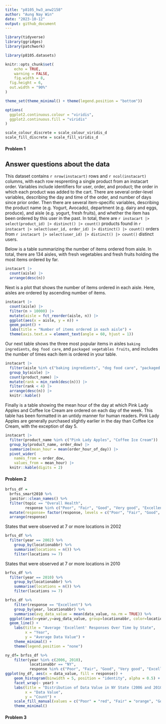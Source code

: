 ```yaml
---
title: "p8105_hw3_anw2158"
author: "Aung Nay Win"
date: "2023-10-12"
output: github_document
---
```


```r
library(tidyverse)
library(ggridges)
library(patchwork)

library(p8105.datasets)

knitr::opts_chunk$set(
	echo = TRUE,
	warning = FALSE,
	fig.width = 8, 
  fig.height = 6,
  out.width = "90%"
)

theme_set(theme_minimal() + theme(legend.position = "bottom"))

options(
  ggplot2.continuous.colour = "viridis",
  ggplot2.continuous.fill = "viridis"
)

scale_colour_discrete = scale_colour_viridis_d
scale_fill_discrete = scale_fill_viridis_d
```

#### Problem 1
## Answer questions about the data

This dataset contains `r nrow(instacart)` rows and `r ncol(instacart)` columns, with each row resprenting a single product from an instacart order. Variables include identifiers for user, order, and product; the order in which each product was added to the cart. There are several order-level variables, describing the day and time of the order, and number of days since prior order. Then there are several item-specific variables, describing the product name (e.g. Yogurt, Avocado), department (e.g. dairy and eggs, produce), and aisle (e.g. yogurt, fresh fruits), and whether the item has been ordered by this user in the past. In total, there are `r instacart |> select(product_id) |> distinct() |> count()` products found in `r instacart |> select(user_id, order_id) |> distinct() |> count()` orders from `r instacart |> select(user_id) |> distinct() |> count()` distinct users.

Below is a table summarizing the number of items ordered from aisle. In total, there are 134 aisles, with fresh vegetables and fresh fruits holding the most items ordered by far.

```r
instacart |> 
  count(aisle) |> 
  arrange(desc(n))
```

Next is a plot that shows the number of items ordered in each aisle. Here, aisles are ordered by ascending number of items.

```r
instacart |> 
  count(aisle) |> 
  filter(n > 10000) |> 
  mutate(aisle = fct_reorder(aisle, n)) |> 
  ggplot(aes(x = aisle, y = n)) + 
  geom_point() + 
  labs(title = "Number of items ordered in each aisle") +
  theme(axis.text.x = element_text(angle = 60, hjust = 1))

```

Our next table shows the three most popular items in aisles `baking ingredients`, `dog food care`, and `packaged vegetables fruits`, and includes the number of times each item is ordered in your table.

```r
instacart |> 
  filter(aisle %in% c("baking ingredients", "dog food care", "packaged vegetables fruits")) |>
  group_by(aisle) |> 
  count(product_name) |> 
  mutate(rank = min_rank(desc(n))) |> 
  filter(rank < 4) |> 
  arrange(desc(n)) |>
  knitr::kable()
```

Finally is a table showing the mean hour of the day at which Pink Lady Apples and Coffee Ice Cream are ordered on each day of the week. This table has been formatted in an untidy manner for human readers. Pink Lady Apples are generally purchased slightly earlier in the day than Coffee Ice Cream, with the exception of day 5.

```r
instacart |>
  filter(product_name %in% c("Pink Lady Apples", "Coffee Ice Cream")) |>
  group_by(product_name, order_dow) |>
  summarize(mean_hour = mean(order_hour_of_day)) |>
  pivot_wider(
    names_from = order_dow, 
    values_from = mean_hour) |>
  knitr::kable(digits = 2)
```

#### Problem 2

```r
brfss_df =
  brfss_smart2010 %>% 
  janitor::clean_names() %>% 
  filter(topic == "Overall Health", 
         response %in% c("Poor", "Fair", "Good", "Very good", "Excellent"))%>%
  mutate(response= factor(response, levels = c("Poor", "Fair", "Good", "Very good"  ,"Excellent"), ordered = TRUE)) %>% 
  arrange(response)
```

States that were observed at 7 or more locations in 2002
```r
brfss_df %>% 
  filter(year == 2002) %>%
    group_by(locationabbr) %>%
    summarise(locations = n()) %>%
    filter(locations >= 7)
```

States that were observed at 7 or more locations in 2010
```r
brfss_df %>% 
  filter(year == 2010) %>%
    group_by(locationabbr) %>%
    summarise(locations = n()) %>%
    filter(locations >= 7)
```

```r
brfss_df %>%
    filter(response == "Excellent") %>%
    group_by(year, locationabbr) %>% 
    summarise(avg_data_value = mean(data_value, na.rm = TRUE)) %>% 
  ggplot(aes(x=year,y=avg_data_value, group=locationabbr, color=locationabbr))+
  geom_line() +
    labs(title = "Average 'Excellent' Responses Over Time by State",
         x = "Year",
         y = "Average Data Value") +
    theme_minimal() +
    theme(legend.position = "none") 
```

```r
ny_df= brfss_df %>%
    filter(year %in% c(2006, 2010), 
           locationabbr == "NY", 
           response %in% c("Poor", "Fair", "Good", "Very good", "Excellent"))
ggplot(ny_df, aes(x = data_value, fill = response)) +
    geom_histogram(binwidth = 5, position = "identity", alpha = 0.5) +
    facet_wrap(~ year) +
    labs(title = "Distribution of Data Value in NY State (2006 and 2010)",
         x = "Data Value",
         y = "Count") +
    scale_fill_manual(values = c("Poor" = "red", "Fair" = "orange", "Good" = "yellow", "Very Good" = "green", "Excellent" = "blue")) +
    theme_minimal()
```

#### Problem 3